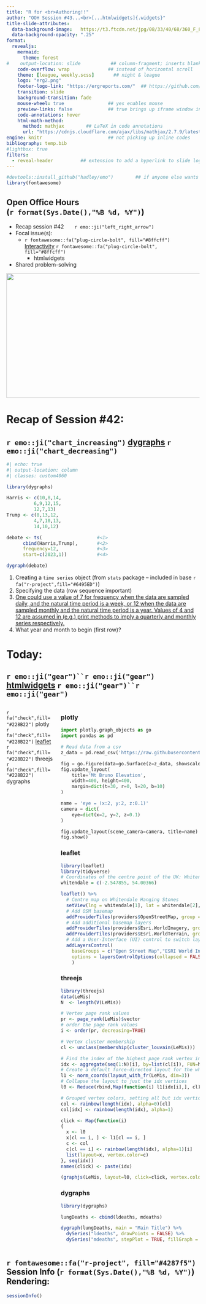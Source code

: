 ```yaml
---
title: "R for <br>Authoring!!" 
author: "OOH Session #43...<br>[...htmlwidgets]{.widgets}" 
title-slide-attributes: 
  data-background-image:   https://t3.ftcdn.net/jpg/08/33/40/68/360_F_833406846_3RuSGXFSQghqBU6kT1m2tXxTWoVgQr6I.jpg
  data-background-opacity: ".25"
format:
  revealjs:
    mermaid:
      theme: forest
#    output-location: slide           ## column-fragment; inserts blank 2nd slide
    code-overflow: wrap              ## instead of horizontal scroll
    theme: [league, weekly.scss]       ## night & league
    logo: "erg2.png"
    footer-logo-link: "https://ergreports.com/"  ## https://github.com/shafayetShafee/reveal-header#readme
    transition: slide
    background-transition: fade
    mouse-wheel: true                ## yes enables mouse
    preview-links: false             ## true brings up iframe window instead of "site"
    code-annotations: hover 
    html-math-method: 
      method: mathjax        ## LaTeX in code annotations
      url: "https://cdnjs.cloudflare.com/ajax/libs/mathjax/2.7.9/latest.js?config=TeX-MML-AM_CHTML"
engine: knitr                        ## not picking up inline codes
bibliography: temp.bib
#lightbox: true
filters: 
  - reveal-header          ## extension to add a hyperlink to slide logo
---
```


```r
#devtools::install_github("hadley/emo")        ## if anyone else wants to render
library(fontawesome)
```

## Open Office Hours <br>(`r format(Sys.Date(),"%B %d, %Y")`)

::: {layout="[80,20]"}
::: first-column
-   Recap session #42&nbsp;&nbsp;&nbsp;&nbsp;&nbsp;&nbsp;&nbsp;`r emo::ji("left_right_arrow")`
-   Focal issue(s):
    - `r fontawesome::fa("plug-circle-bolt", fill="#8ffcff")` [[Interactivity]{.electric}](https://quarto.org/docs/interactive/) `r fontawesome::fa("plug-circle-bolt", fill="#8ffcff")`
      + [htmlwidgets]{.widgets}
-   Shared problem-solving
:::

::: second-column
:::

:::

![](img/title42.JPG){.absolute top="170" right="-120" width="600" height="325"}

# Recap of Session #42: 

## `r emo::ji("chart_increasing")` [[dygraphs]{.dygraphs}](https://dygraphs.com/) `r emo::ji("chart_decreasing")` 

```r
#| echo: true
#| output-location: column
#| classes: custom4060

library(dygraphs)

Harris <- c(10,8,14,
          6,9,12,15,
          12,7,13)
Trump <- c(8,13,12,
          4,7,10,13,
          14,10,12)

debate <- ts(                    #<1>
      cbind(Harris,Trump),       #<2>
      frequency=12,              #<3>
      start=c(2023,1))           #<4>

dygraph(debate)
```
1. Creating a `time series` object (from `stats` package -- included in base `r fa("r-project",fill="#6495ED")`)
2. Specifying the data (row sequence important)
3. [One could use a value of 7 for frequency when the data are sampled daily, and the natural time period is a week, or 12 when the data are sampled monthly and the natural time period is a year. Values of 4 and 12 are assumed in (e.g.) print methods to imply a quarterly and monthly series respectively.](https://www.rdocumentation.org/packages/stats/versions/3.6.2/topics/ts)
4. What year and month to begin (first row)?

# Today: 

## `r emo::ji("gear")``r emo::ji("gear")` [[htmlwidgets]{.widgets}](https://www.htmlwidgets.org/develop_sizing.html) `r emo::ji("gear")``r emo::ji("gear")` 

:::: {.columns}

::: {.column width="25%"}

`r fa("check",fill="#228B22")` plotly  
`r fa("check",fill="#228B22")` [leaflet](https://tomjenkins.netlify.app/tutorials/r-leaflet-introduction/)   
`r fa("check",fill="#228B22")` threejs   
`r fa("check",fill="#228B22")` dygraphs

:::

::: {.column width="75%"}

::: {.panel-tabset}

### plotly 

```python
import plotly.graph_objects as go
import pandas as pd

# Read data from a csv
z_data = pd.read_csv('https://raw.githubusercontent.com/plotly/datasets/master/api_docs/mt_bruno_elevation.csv')

fig = go.Figure(data=go.Surface(z=z_data, showscale=False))
fig.update_layout(
    title='Mt Bruno Elevation',
    width=400, height=400,
    margin=dict(t=30, r=0, l=20, b=10)
)

name = 'eye = (x:2, y:2, z:0.1)'
camera = dict(
    eye=dict(x=2, y=2, z=0.1)
)

fig.update_layout(scene_camera=camera, title=name)
fig.show()
```

### leaflet

```r
library(leaflet)
library(tidyverse)
# Coordinates of the centre point of the UK: Whitendale Hanging Stones
whitendale = c(-2.547855, 54.00366)

leaflet() %>%
  # Centre map on Whitendale Hanging Stones
  setView(lng = whitendale[1], lat = whitendale[2], zoom = 6) %>% 
  # Add OSM basemap
  addProviderTiles(providers$OpenStreetMap, group = "Open Street Map") %>% 
  # Add additional basemap layers
  addProviderTiles(providers$Esri.WorldImagery, group = "ESRI World Imagery") %>% 
  addProviderTiles(providers$Esri.WorldTerrain, group = "ESRI World Terrain") %>% 
  # Add a User-Interface (UI) control to switch layers
  addLayersControl(
    baseGroups = c("Open Street Map","ESRI World Imagery","ESRI World Terrain"),
    options = layersControlOptions(collapsed = FALSE)
    )
```

### threejs 

```r
library(threejs)
data(LeMis)
N  <- length(V(LeMis))

# Vertex page rank values
pr <- page_rank(LeMis)$vector
# order the page rank values
i <- order(pr, decreasing=TRUE)

# Vertex cluster membership
cl <- unclass(membership(cluster_louvain(LeMis)))

# Find the index of the highest page rank vertex in each cluster
idx <- aggregate(seq(1:N)[i], by=list(cl[i]), FUN=head, 1)$x
# Create a default force-directed layout for the whole network
l1 <- norm_coords(layout_with_fr(LeMis, dim=3))
# Collapse the layout to just the idx vertices
l0 <- Reduce(rbind,Map(function(i) l1[idx[i],], cl))

# Grouped vertex colors, setting all but idx vertices transparent
col <- rainbow(length(idx), alpha=0)[cl]
col[idx] <- rainbow(length(idx), alpha=1)

click <- Map(function(i)
{
  x <- l0
  x[cl == i, ] <- l1[cl == i, ]
  c <- col
  c[cl == i] <- rainbow(length(idx), alpha=1)[i]
  list(layout=x, vertex.color=c)
}, seq(idx))
names(click) <- paste(idx)

(graphjs(LeMis, layout=l0, click=click, vertex.color=col, fps=20, font.main="78px Arial"))
```

### dygraphs 

```r

library(dygraphs)

lungDeaths <- cbind(ldeaths, mdeaths)

dygraph(lungDeaths, main = "Main Title") %>%
  dySeries("ldeaths", drawPoints = FALSE) %>%
  dySeries("mdeaths", stepPlot = TRUE, fillGraph = TRUE)
```

:::

:::
::::

## `r fontawesome::fa("r-project", fill="#4287f5")` Session Info (`r format(Sys.Date(),"%B %d, %Y")`) Rendering:

```r
sessionInfo()
```


